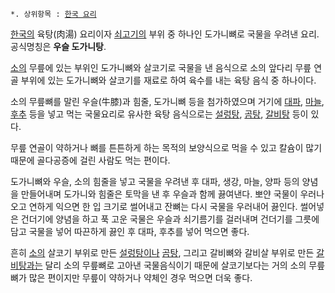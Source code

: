  *. 상위항목 : [[한국 요리]] 

[[한국]]의 육탕(肉湯) 요리이자 [[쇠고기]]의 부위 중 하나인 도가니뼈로 국물을 우려낸 요리. 공식명칭은 '''우슬 도가니탕'''. 

[[소]]의 무릎에 있는 부위인 도가니뼈와 살코기로 국물을 낸 음식으로 소의 앞다리 무릎 연골 부위에 있는 도가니뼈와 살코기를 재료로 하여 육수를 내는 육탕 음식 중 하나이다. 

소의 무릎뼈를 말린 우슬(牛膝)과 힘줄, 도가니뼈 등을 첨가하였으며 거기에 [[대파]], [[마늘]], [[후추]] 등을 넣고 먹는 국물요리로 유사한 육탕 음식으로는 [[설렁탕]], [[곰탕]], [[갈비탕]] 등이 있다. 

무릎 연골이 약하거나 뼈를 튼튼하게 하는 목적의 보양식으로 먹을 수 있고 칼슘이 많기 때문에 골다공증에 걸린 사람도 먹는 편이다. 

도가니뼈와 우슬, 소의 힘줄을 넣고 국물을 우려낸 후 대파, 생강, 마늘, 양파 등의 양념을 만들어내며 도가니와 힘줄은 토막을 낸 후 우슬과 함께 끓여낸다. 뽀얀 국물이 우러나오고 연하게 익으면 한 입 크기로 썰어내고 잔뼈는 다시 국물을 우러내어 끓인다. 썰어넣은 건더기에 양념을 하고 푹 고운 국물은 우슬과 쇠기름기를 걸러내며 건더기를 그릇에 담고 국물을 넣어 따끈하게 끓인 후 대파, 후추를 넣어 먹으면 좋다. 

흔히 [[소]]의 살코기 부위로 만든 [[설렁탕]]이나 [[곰탕]], 그리고 갈비뼈와 갈비살 부위로 만든 [[갈비탕]]과는 달리 소의 무릎뼈로 고아낸 국물음식이기 때문에 살코기보다는 거의 소의 무릎뼈가 많은 편이지만 무릎이 약하거나 약체인 경우 먹으면 더욱 좋다. 
